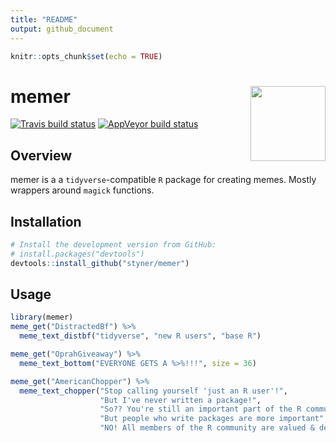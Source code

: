 ```yaml
---
title: "README"
output: github_document
---
```


```r
knitr::opts_chunk$set(echo = TRUE)
```


# memer  <img src="man/figures/logo.png" align="right" width="120" />
<!-- badges: start -->
[![Travis build status](https://travis-ci.org/sctyner/memer.svg?branch=master)](https://travis-ci.org/sctyner/memer)
[![AppVeyor build status](https://ci.appveyor.com/api/projects/status/github/sctyner/memer?branch=master&svg=true)](https://ci.appveyor.com/project/sctyner/memer)
<!-- badges: end -->

## Overview

memer is a a `tidyverse`-compatible `R` package for creating memes. Mostly wrappers around `magick` functions. 

## Installation

```r
# Install the development version from GitHub:
# install.packages("devtools")
devtools::install_github("styner/memer")
```

## Usage

```r
library(memer)
meme_get("DistractedBf") %>% 
  meme_text_distbf("tidyverse", "new R users", "base R")
```

```r
meme_get("OprahGiveaway") %>% 
  meme_text_bottom("EVERYONE GETS A %>%!!!", size = 36)
```

```r
meme_get("AmericanChopper") %>%
  meme_text_chopper("Stop calling yourself 'just an R user'!",
                    "But I've never written a package!",
                    "So?? You're still an important part of the R community!",
                    "But people who write packages are more important",
                    "NO! All members of the R community are valued & deserve respect!")
```

